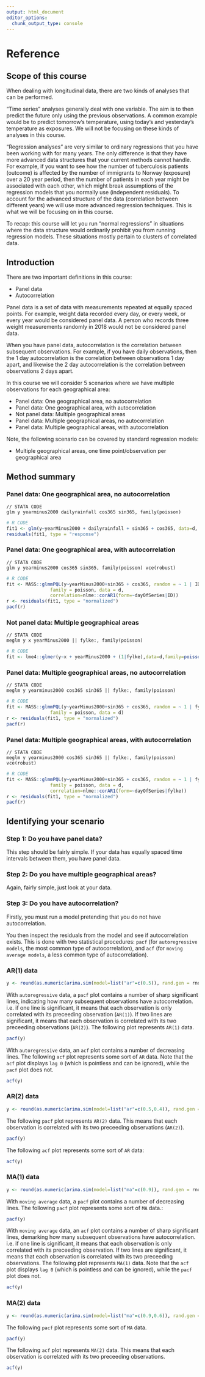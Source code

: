 ```yaml
---
output: html_document
editor_options: 
  chunk_output_type: console
---
```

# Reference

## Scope of this course

When dealing with longitudinal data, there are two kinds of analyses that can be performed.

"Time series" analyses generally deal with one variable. The aim is to then predict the future only using the previous observations. A common example would be to predict tomorrow's temperature, using today's and yesterday's temperature as exposures. We will not be focusing on these kinds of analyses in this course.

"Regression analyses" are very similar to ordinary regressions that you have been working with for many years. The only difference is that they have more advanced data structures that your current methods cannot handle. For example, if you want to see how the number of tuberculosis patients (outcome) is affected by the number of immigrants to Norway (exposure) over a 20 year period, then the number of patients in each year might be associated with each other, which might break assumptions of the regression models that you normally use (independent residuals). To account for the advanced structure of the data (correlation between different years) we will use more advanced regression techniques. This is what we will be focusing on in this course.

To recap: this course will let you run "normal regressions" in situations where the data structure would ordinarily prohibit you from running regression models. These situations mostly pertain to clusters of correlated data.

\newpage

## Introduction

There are two important definitions in this course:

- Panel data
- Autocorrelation

Panel data is a set of data with measurements repeated at equally spaced points. For example, weight data recorded every day, or every week, or every year would be considered panel data. A person who records three weight measurements randomly in 2018 would not be considered panel data.

When you have panel data, autocorrelation is the correlation between subsequent observations. For example, if you have daily observations, then the 1 day autocorrelation is the correlation between observations 1 day apart, and likewise the 2 day autocorrelation is the correlation between observations 2 days apart.

In this course we will consider 5 scenarios where we have multiple observations for each geographical area:

- Panel data: One geographical area, no autocorrelation
- Panel data: One geographical area, with autocorrelation
- Not panel data: Multiple geographical areas
- Panel data: Multiple geographical areas, no autocorrelation
- Panel data: Multiple geographical areas, with autocorrelation

Note, the following scenario can be covered by standard regression models:

- Multiple geographical areas, one time point/observation per geographical area

\newpage

## Method summary

### Panel data: One geographical area, no autocorrelation

```{}
// STATA CODE
glm y yearminus2000 dailyrainfall cos365 sin365, family(poisson)
```

```r
# R CODE
fit1 <- glm(y~yearMinus2000 + dailyrainfall + sin365 + cos365, data=d, family=poisson())
residuals(fit1, type = "response")
```

### Panel data: One geographical area, with autocorrelation

```{}
// STATA CODE
glm y yearminus2000 cos365 sin365, family(poisson) vce(robust)
```

```r
# R CODE
fit <- MASS::glmmPQL(y~yearMinus2000+sin365 + cos365, random = ~ 1 | ID,
                family = poisson, data = d,
                correlation=nlme::corAR1(form=~dayOfSeries|ID))
r <- residuals(fit1, type = "normalized")
pacf(r)
```

### Not panel data: Multiple geographical areas

```{}
// STATA CODE
meglm y x yearMinus2000 || fylke:, family(poisson)
```

```r
# R CODE
fit <- lme4::glmer(y~x + yearMinus2000 + (1|fylke),data=d,family=poisson())
```

### Panel data: Multiple geographical areas, no autocorrelation

```{}
// STATA CODE
meglm y yearminus2000 cos365 sin365 || fylke:, family(poisson)
```

```r
# R CODE
fit <- MASS::glmmPQL(y~yearMinus2000+sin365 + cos365, random = ~ 1 | fylke,
                family = poisson, data = d)
r <- residuals(fit1, type = "normalized")
pacf(r)
```

### Panel data: Multiple geographical areas, with autocorrelation

```{}
// STATA CODE
meglm y yearminus2000 cos365 sin365 || fylke:, family(poisson) vce(robust)
```

```r
# R CODE
fit <- MASS::glmmPQL(y~yearMinus2000+sin365 + cos365, random = ~ 1 | fylke,
                family = poisson, data = d,
                correlation=nlme::corAR1(form=~dayOfSeries|fylke))
r <- residuals(fit1, type = "normalized")
pacf(r)
```


\newpage

## Identifying your scenario

### Step 1: Do you have panel data?

This step should be fairly simple. If your data has equally spaced time intervals between them, you have panel data.

### Step 2: Do you have multiple geographical areas?

Again, fairly simple, just look at your data.

### Step 3: Do you have autocorrelation?

Firstly, you must run a model pretending that you do not have autocorrelation.

You then inspect the residuals from the model and see if autocorrelation exists. This is done with two statistical procedures: `pacf` (for `autoregressive models`, the most common type of autocorrelation), and `acf` (for `moving average models`, a less common type of autocorrelation).

\newpage 

### AR(1) data

```r
y <- round(as.numeric(arima.sim(model=list("ar"=c(0.5)), rand.gen = rnorm, n=1000)))
```

With `autoregressive` data, a `pacf` plot contains a number of sharp significant lines, indicating how many subsequent observations have autocorrelation. i.e. if one line is significant, it means that each observation is only correlated with its preceeding observation (`AR(1)`). If two lines are significant, it means that each observation is correlated with its two preceeding observations (`AR(2)`). The following plot represents `AR(1)` data.
```r
pacf(y)
```

\newpage

With `autoregressive` data, an `acf` plot contains a number of decreasing lines. The following `acf` plot represents some sort of `AR` data. Note that the `acf` plot displays `lag 0` (which is pointless and can be ignored), while the `pacf` plot does not.
```r
acf(y)
```

\newpage 

### AR(2) data

```r
y <- round(as.numeric(arima.sim(model=list("ar"=c(0.5,0.4)), rand.gen = rnorm, n=1000)))
```

The following `pacf` plot represents `AR(2)` data. This means that each observation is correlated with its two preceeding observations (`AR(2)`).
```r
pacf(y)
```

\newpage

The following `acf` plot represents some sort of `AR` data:
```r
acf(y)
```

\newpage 

### MA(1) data

```r
y <- round(as.numeric(arima.sim(model=list("ma"=c(0.9)), rand.gen = rnorm, n=1000)))
```

With `moving average` data, a `pacf` plot contains a number of decreasing lines. The following `pacf` plot represents some sort of `MA` data.:
```r
pacf(y)
```

\newpage

With `moving average` data, an `acf` plot contains a number of sharp significant lines, demarking how many subsequent observations have autocorrelation. i.e. if one line is significant, it means that each observation is only correlated with its preceeding observation. If two lines are significant, it means that each observation is correlated with its two preceeding observations.  The following plot represents `MA(1)` data. Note that the `acf` plot displays `lag 0` (which is pointless and can be ignored), while the `pacf` plot does not.
```r
acf(y)
```

\newpage 

### MA(2) data

```r
y <- round(as.numeric(arima.sim(model=list("ma"=c(0.9,0.6)), rand.gen = rnorm, n=1000)))
```

The following `pacf` plot represents some sort of `MA` data. 
```r
pacf(y)
```

\newpage

The following `acf` plot represents `MA(2)` data. This means that each observation is correlated with its two preceeding observations.
```r
acf(y)
```






